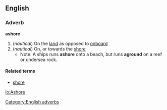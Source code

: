 ==English==
===Adverb===
'''ashore'''

#(''nautical'') On the [[land]] as opposed to [[onboard]]
#(''nautical'') On, or towards the [[shore]]
#*Note: A ships runs '''ashore''' onto a beach, but runs '''aground''' on a reef or undersea rock.

====Related terms====
*[[shore]]

[[Category:English adverbs]]

[[io:Ashore]]